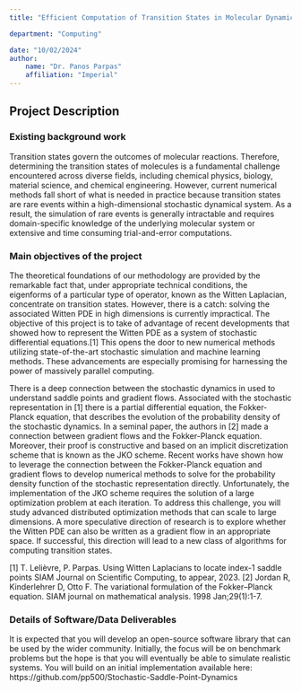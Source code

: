 ```yaml
---
title: "Efficient Computation of Transition States in Molecular Dynamics"

department: "Computing"

date: "10/02/2024"
author: 
    name: "Dr. Panos Parpas"
    affiliation: "Imperial"
---
```

## Project Description

### Existing background work

Transition states govern the outcomes of molecular reactions. Therefore, determining the transition states of molecules is a fundamental challenge encountered across diverse fields, including chemical physics, biology, material science, and chemical engineering. However, current numerical methods fall short of what is needed in practice because transition states are rare events within a high-dimensional stochastic dynamical system. As a result, the simulation of rare events is generally intractable and requires domain-specific knowledge of the underlying molecular system or extensive and time consuming trial-and-error computations.

### Main objectives of the project

The theoretical foundations of our methodology are provided by the remarkable fact that, under appropriate technical conditions, the eigenforms of a particular type of operator, known as the Witten Laplacian, concentrate on transition states. However, there is a catch: solving the associated Witten PDE in high dimensions is currently impractical. The objective of this project is to take of advantage of recent developments that showed how to represent the Witten PDE as a system of stochastic differential equations.[1] This opens the door to new numerical methods utilizing state-of-the-art stochastic simulation and machine learning methods. These advancements are especially promising for harnessing the power of massively parallel computing.

There is a deep connection between the stochastic dynamics in used to understand saddle points and gradient flows. Associated with the stochastic representation in [1] there is a partial differential equation, the Fokker-Planck equation, that describes the evolution of the probability density of the stochastic dynamics. In a seminal paper, the authors in [2] made a connection between gradient flows and the Fokker-Planck equation. Moreover, their proof is constructive and based on an implicit discretization scheme that is known as the JKO scheme. 
Recent works have shown how to leverage the connection between the Fokker-Planck equation and gradient flows to develop numerical methods to solve for the probability density function of the stochastic representation directly. Unfortunately, the implementation of the JKO scheme requires the solution of a large optimization problem at each iteration. To address this challenge, you will study advanced distributed optimization methods that can scale to large dimensions. A more speculative direction of research is to explore whether the Witten PDE can also be written as a gradient flow in an appropriate space. If successful, this direction will lead to a new class of algorithms for computing transition states.

[1] T. Lelièvre, P. Parpas. Using Witten Laplacians to locate index-1 saddle points SIAM 
Journal on Scientific Computing, to appear, 2023.
[2] Jordan R, Kinderlehrer D, Otto F. The variational formulation of the Fokker--Planck equation. SIAM journal on mathematical analysis. 1998 Jan;29(1):1-7.

### Details of Software/Data Deliverables

It is expected that you will develop an open-source software library that can be used by the wider community. Initially, the focus will be on benchmark problems but the hope is that you will eventually be able to simulate realistic systems. You will build on an initial implementation available here: https://github.com/pp500/Stochastic-Saddle-Point-Dynamics